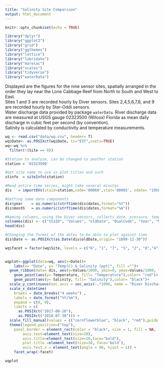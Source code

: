 ```yaml
---
title: "Salinity Site Comparison"
output: html_document
---
```


```r
knitr::opts_chunk$set(echo = TRUE)

library("dplyr")
library("ggplot2")
library("grid")
library("ggthemes")
library("lattice")
library("lubridate")
library("marelac")
library("scales")
library("tidyverse")
library("waterData")

```
Displayed are the figures for the nine sensor sites, spatially arranged in the order they lay near the Lone Cabbage Reef from North to South and West to East.    
Sites 1 and 3 are recorded hourly by Diver sensors. Sites 2,4,5,6,7,8, and 9 are recorded hourly by Star-Oddi sensors.    
Water discharge data provided by package `waterData`. River discharge data are measured at USGS gauge 02323500 (Wilcox) Florida as mean daily discharge in cubic feet per second (by convention).      
Salinity is calculated by conductivity and temperature measurements.    


```r

wq <- read.csv("data/wq.csv", header= T)
wq$Date<- as.POSIXct(wq$Date, tz="EST",usetz=TRUE)
wq<-wq %>% 
  filter(!(Site == 0))

```


```r

#Station to analyze, can be changed to another station
station = '02323500'   

#Get site name to use in plot titles and such
stinfo  = siteInfo(station)

#Read entire time series, might take several minutes
dis   = importDVs(staid=station,code='00060',stat='00003', sdate= "1950-01-01") 

#Getting some date components
dis$year    = as.numeric(strftime(dis$dates,format="%Y"))
dis$month   = as.numeric(strftime(dis$dates,format="%m")) 

```


```r

#Naming columns, using the Diver sensors, collects date, pressure, temp, conductivity
colnames(dis) <- c("StaID", "Values", "oldDate", "QualCode", "Year", "Month")
head(dis)

#Changing the format of the dates to be able to plot against time
dis$Date <- as.POSIXct(as.Date(dis$oldDate,origin= "1899-12-30"))

```


```r

wq$facet = factor(wq$Site, levels = c("6", "1", "7", "5", "2", "8","4", "3", "9"))
  

wqplot<-ggplot(data=wq, aes(x=Date))+
    labs(x= "Date", y= "Temp(C) & Salinity (ppt)", fill ="")+
  geom_ribbon(data= dis, aes(y=Values/1000, ymin=0, ymax=Values/1000, fill= "River Discharge"), color= "cornflowerblue", alpha=0.5) +
    geom_point(aes(y= Temperature, fill= "Temperature"),color= "red")+
    geom_point(aes(y= Salinity, fill= "Salinity"),color= "black")+
  scale_y_continuous(sec.axis = sec_axis(~.*1000, name = "River Discharge (cfs)"), limits=c(0,40)) + 
  scale_x_datetime(
    breaks = date_breaks("4 weeks") ,
    labels = date_format("%Y/%m"),
    expand = c(0, 0),
    limits = c(
      as.POSIXct("2017-08-10"),
      as.POSIXct("2018-07-30"))) +
  scale_fill_manual(values = c("cornflowerblue", "black", "red"),guide = guide_legend(show = TRUE)) +
  theme(legend.position=("top"),
    panel.border = element_rect(color = "black", size = 1, fill = NA, linetype="solid"),
        axis.text=element_text(size=20),
        axis.title=element_text(size=20,face="bold"),
        plot.title =element_text(size=30, face='bold'),
        axis.text.x = element_text(angle = 90, hjust = 1)) +
    facet_wrap(~facet)
```

```r
wqplot
```

